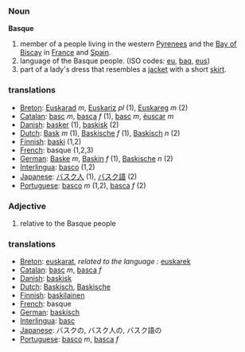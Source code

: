 === Noun ===

'''Basque'''

# member of a people living in the western [[Pyrenees]] and the [[Bay of Biscay]] in [[France]] and [[Spain]].
# language of the Basque people. (ISO codes: [[eu]], [[baq]], [[eus]])
# part of a lady's dress that resembles a [[jacket]] with a short [[skirt]].

=== translations ===
*[[Breton]]: [[Euskarad]] ''m'', [[Euskariz]] ''pl'' (1), [[Euskareg]] ''m'' (2)
*[[Catalan]]: [[basc]] ''m'', [[basca]] ''f'' (1), [[basc]] ''m'', [[èuscar]] ''m''
*[[Danish]]: [[basker]] (1), [[baskisk]] (2)
*[[Dutch]]: [[Bask]] ''m'' (1), [[Baskische]] ''f'' (1), [[Baskisch]] ''n'' (2)
*[[Finnish]]: [[baski]] (1,2)
*[[French]]: basque (1,2,3)
*[[German]]: [[Baske]] ''m'', [[Baskin]] ''f'' (1), [[Baskische]] ''n'' (2)
*[[Interlingua]]: [[basco]] (1,2)
*[[Japanese]]: [[バスク人]] (1), [[バスク語]] (2)
*[[Portuguese]]: [[basco]] ''m'' (1,2), [[basca]] ''f'' (2)

=== Adjective ===
# relative to the Basque people

=== translations ===
*[[Breton]]: [[euskarat]], ''related to the language :'' [[euskarek]]
*[[Catalan]]: [[basc]] ''m'', [[basca]] ''f''
*[[Danish]]: [[baskisk]]
*[[Dutch]]: [[Baskisch]], [[Baskische]]
*[[Finnish]]: [[baskilainen]]
*[[French]]: basque
*[[German]]: [[baskisch]]
*[[Interlingua]]: [[basc]]
*[[Japanese]]: バスクの, バスク人の, バスク語の
*[[Portuguese]]: [[basco]] ''m'', [[basca]] ''f''